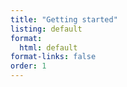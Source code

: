 ```yaml
---
title: "Getting started"
listing: default
format:
  html: default
format-links: false
order: 1
---
```

